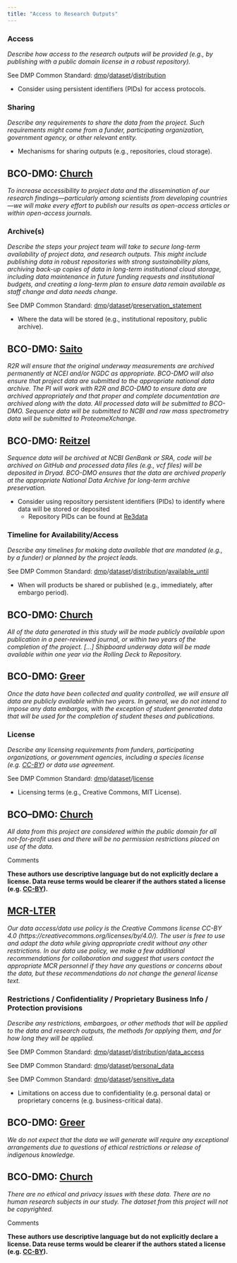 ```yaml
---
title: "Access to Research Outputs"
---
```


### Access

*Describe how access to the research outputs will be provided (e.g., by publishing with a public domain license in a robust repository).  *

See DMP Common Standard: [dmp](https://github.com/RDA-DMP-Common/RDA-DMP-Common-Standard#dmp_table)/[dataset](https://github.com/RDA-DMP-Common/RDA-DMP-Common-Standard#dataset_table)/[distribution](https://github.com/RDA-DMP-Common/RDA-DMP-Common-Standard#distribution_table) 

-  Consider using persistent identifiers (PIDs) for access protocols. 


### Sharing

*Describe any requirements to share the data from the project. Such requirements might come from a funder, participating organization, government agency, or other relevant entity. *

-  Mechanisms for sharing outputs (e.g., repositories, cloud storage).

::: {.callout-note}
## BCO-DMO: [Church](https://drive.google.com/file/d/1lFfmFJ0FRqvj4HQU6FX-QFne-2XYPQ6y/view?usp=share_link)
*To increase accessibility to project data and the dissemination of our research findings—particularly among scientists from developing countries—we will make every effort to publish our results as open-access articles or within open-access journals.*
:::

### Archive(s)

*Describe the steps your project team will take to secure long-term availability of project data, and research outputs. This might include publishing data in robust repositories with strong sustainability plans, archiving back-up copies of data in long-term institutional cloud storage, including data maintenance in future funding requests and institutional budgets, and creating a long-term plan to ensure data remain available as staff change and data needs change.  *

See DMP Common Standard: [dmp](https://github.com/RDA-DMP-Common/RDA-DMP-Common-Standard#dmp_table)/[dataset](https://github.com/RDA-DMP-Common/RDA-DMP-Common-Standard#dataset_table)/[preservation_statement](https://github.com/RDA-DMP-Common/RDA-DMP-Common-Standard#dataset_preservation) 

-  Where the data will be stored (e.g., institutional repository, public archive).

::: {.callout-note}
## BCO-DMO: [Saito](https://drive.google.com/file/d/1xJ8EiH436Fr95XrIEsvyYHoQv0mErSwB/view?usp=share_link)
*R2R will ensure that the original underway measurements are archived permanently at NCEI and/or NGDC as appropriate. BCO-DMO will also ensure that project data are submitted to the appropriate national data archive. The PI will work with R2R and BCO-DMO to ensure data are archived appropriately and that proper and complete documentation are archived along with the data. All processed data will be submitted to BCO-DMO. Sequence data will be submitted to NCBI and raw mass spectrometry data will be submitted to ProteomeXchange.*
:::
::: {.callout-note}   
## BCO-DMO: [Reitzel](https://drive.google.com/file/d/19I3y-pgxbPr-T7yITp5LMhfS7gT4TqOm/view?usp=share_link)
*Sequence data will be archived at NCBI GenBank or SRA, code will be archived on GitHub and processed data files (e.g., vcf files) will be deposited in Dryad. BCO-DMO ensures that the data are archived properly at the appropriate National Data Archive for long-term archive preservation.*
:::

-  Consider using repository persistent identifiers (PIDs) to identify where data will be stored or deposited
    -  Repository PIDs can be found at [Re3data](https://www.re3data.org)


### Timeline for Availability/Access

*Describe any timelines for making data available that are mandated (e.g., by a funder) or planned by the project leads.  *

See DMP Common Standard: [dmp](https://github.com/RDA-DMP-Common/RDA-DMP-Common-Standard#dmp_table)/[dataset](https://github.com/RDA-DMP-Common/RDA-DMP-Common-Standard#dataset_table)/[distribution](https://github.com/RDA-DMP-Common/RDA-DMP-Common-Standard#distribution_table)/[available_until](https://github.com/RDA-DMP-Common/RDA-DMP-Common-Standard#distribution_available_until)

-  When will products be shared or published (e.g., immediately, after embargo period).

::: {.callout-note}
## BCO-DMO: [Church](https://drive.google.com/file/d/1lFfmFJ0FRqvj4HQU6FX-QFne-2XYPQ6y/view?usp=share_link)
*All of the data generated in this study will be made publicly available upon publication in a peer-reviewed journal, or within two years of the completion of the project. […] Shipboard underway data will be made available within one year via the Rolling Deck to Repository.*
:::

::: {.callout-note}
## BCO-DMO: [Greer](https://drive.google.com/file/d/1OTn2YkAbrXQBt3CN2hL4ras1sewSg5Vi/view?usp=share_link)
*Once the data have been collected and quality controlled, we will ensure all data are publicly available within two years. In general, we do not intend to impose any data embargos, with the exception of student generated data that will be used for the completion of student theses and publications.*
:::

### License

*Describe any licensing requirements from funders, participating organizations, or government agencies, including a species license (e.g. [CC-BY](https://creativecommons.org/licenses/by/4.0/deed.en)) or data use agreement.  *

See DMP Common Standard: [dmp](https://github.com/RDA-DMP-Common/RDA-DMP-Common-Standard#dmp_table)/[dataset](https://github.com/RDA-DMP-Common/RDA-DMP-Common-Standard#dataset_table)/[license](https://github.com/RDA-DMP-Common/RDA-DMP-Common-Standard#license_table)

-  Licensing terms (e.g., Creative Commons, MIT License).

::: {.callout-note}
## BCO–DMO: [Church](https://drive.google.com/file/d/1lFfmFJ0FRqvj4HQU6FX-QFne-2XYPQ6y/view?usp=share_link)
*All data from this project are considered within the public domain for all not-for-profit uses and there will be no permission restrictions placed on use of the data.*
:::

:::{.commentbox}
::::{.commentbox-header}
:::::{.commentbox-icon}
:::::
Comments
::::
::::{.commentbox-body}
**These authors use descriptive language but do not explicitly declare a license.  Data reuse terms would be clearer if the authors stated a license (e.g. [CC-BY](https://creativecommons.org/licenses/by/4.0/)).**
::::
:::

::: {.callout-note}
## [MCR-LTER](https://drive.google.com/file/d/1rNYVmb7wMWjaDMhHGMEFG5hsnr8yhz56/view?usp=share_link)
*Our data access/data use policy is the Creative Commons license CC-BY 4.0 (https://creativecommons.org/licenses/by/4.0/). The user is free to use and adapt the data while giving appropriate credit without any other restrictions. In our data use policy, we make a few additional recommendations for collaboration and suggest that users contact the appropriate MCR personnel if they have any questions or concerns about the data, but these recommendations do not change the general license text.*
:::

### Restrictions / Confidentiality / Proprietary Business Info / Protection provisions

*Describe any restrictions, embargoes, or other methods that will be applied to the data and research outputs, the methods for applying them, and for how long they will be applied. *


See DMP Common Standard: [dmp](https://github.com/RDA-DMP-Common/RDA-DMP-Common-Standard#dmp_table)/[dataset](https://github.com/RDA-DMP-Common/RDA-DMP-Common-Standard#dataset_table)/[distribution](https://github.com/RDA-DMP-Common/RDA-DMP-Common-Standard#distribution_table)/[data_access](https://github.com/RDA-DMP-Common/RDA-DMP-Common-Standard#distribution_data_access)

See DMP Common Standard: [dmp](https://github.com/RDA-DMP-Common/RDA-DMP-Common-Standard#dmp_table)/[dataset](https://github.com/RDA-DMP-Common/RDA-DMP-Common-Standard#dataset_table)/[personal_data](https://github.com/RDA-DMP-Common/RDA-DMP-Common-Standard#dataset_personal_data)

See DMP Common Standard: [dmp](https://github.com/RDA-DMP-Common/RDA-DMP-Common-Standard#dmp_table)/[dataset](https://github.com/RDA-DMP-Common/RDA-DMP-Common-Standard#dataset_table)/[sensitive_data](https://github.com/RDA-DMP-Common/RDA-DMP-Common-Standard#dataset_sensitive_data)

-  Limitations on access due to confidentiality (e.g. personal data) or proprietary concerns (e.g. business-critical data).  

::: {.callout-note}
## BCO-DMO: [Greer](https://drive.google.com/file/d/1OTn2YkAbrXQBt3CN2hL4ras1sewSg5Vi/view?usp=share_link)
*We do not expect that the data we will generate will require any exceptional arrangements due to questions of ethical restrictions or release of indigenous knowledge.*
:::

::: {.callout-note}
## BCO-DMO:  [Church](https://drive.google.com/file/d/1lFfmFJ0FRqvj4HQU6FX-QFne-2XYPQ6y/view?usp=share_link)
*There are no ethical and privacy issues with these data. There are no human research subjects in our study. The dataset from this project will not be copyrighted.*
:::

:::{.commentbox}
::::{.commentbox-header}
:::::{.commentbox-icon}
:::::
Comments
::::
::::{.commentbox-body}
**These authors use descriptive language but do not explicitly declare a license.  Data reuse terms would be clearer if the authors stated a license (e.g. [CC-BY](https://creativecommons.org/licenses/by/4.0/)).**
::::
:::
